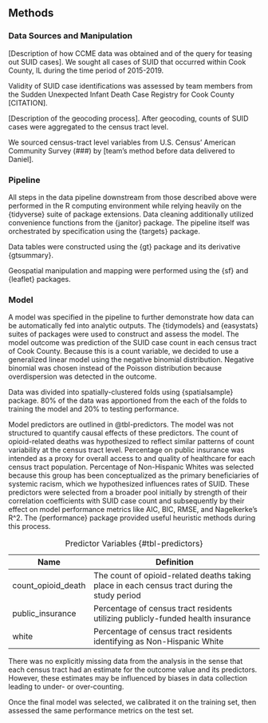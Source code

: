 ## Methods

### Data Sources and Manipulation

\[Description of how CCME data was obtained and of the query for teasing out SUID cases\]. We sought all cases of SUID that occurred within Cook County, IL during the time period of 2015-2019.

Validity of SUID case identifications was assessed by team members from the Sudden Unexpected Infant Death Case Registry for Cook County \[CITATION\].

\[Description of the geocoding process\]. After geocoding, counts of SUID cases were aggregated to the census tract level.

We sourced census-tract level variables from U.S. Census' American Community Survey (###) by \[team's method before data delivered to Daniel\].

### Pipeline

All steps in the data pipeline downstream from those described above were performed in the R computing environment while relying heavily on the {tidyverse} suite of package extensions. Data cleaning additionally utilized convenience functions from the {janitor} package. The pipeline itself was orchestrated by specification using the {targets} package.

Data tables were constructed using the {gt} package and its derivative {gtsummary}.

Geospatial manipulation and mapping were performed using the {sf} and {leaflet} packages.

### Model

A model was specified in the pipeline to further demonstrate how data can be automatically fed into analytic outputs. 
The {tidymodels} and {easystats} suites of packages were used to construct and assess the model. 
The model outcome was prediction of the SUID case count in each census tract of Cook County. 
Because this is a count variable, we decided to use a generalized linear model using the negative binomial distribution. 
Negative binomial was chosen instead of the Poisson distribution because overdispersion was detected in the outcome.

Data was divided into spatially-clustered folds using {spatialsample} package. 80% of the data was apportioned from the each of the folds to training the model and 20% to testing performance.

Model predictors are outlined in @tbl-predictors. 
The model was not structured to quantify causal effects of these predictors.
The count of opioid-related deaths was hypothesized to reflect similar patterns of count variability at the census tract level. 
Percentage on public insurance was intended as a proxy for overall access to and quality of healthcare for each census tract population. 
Percentage of Non-Hispanic Whites was selected because this group has been conceptualized as the primary beneficiaries of systemic racism, which we hypothesized influences rates of SUID. 
These predictors were selected from a broader pool initially by strength of their correlation coefficients with SUID case count and subsequently by their effect on model performance metrics like AIC, BIC, RMSE, and Nagelkerke's R^2. 
The {performance} package provided useful heuristic methods during this process.

| Name               | Definition                                                                                   |
|----------------------|--------------------------------------------------|
| count_opioid_death | The count of opioid-related deaths taking place in each census tract during the study period |
| public_insurance   | Percentage of census tract residents utilizing publicly-funded health insurance              |
| white              | Percentage of census tract residents identifying as Non-Hispanic White                       |

: Predictor Variables {#tbl-predictors}

There was no explicitly missing data from the analysis in the sense that each census tract had an estimate for the outcome value and its predictors. 
However, these estimates may be influenced by biases in data collection leading to under- or over-counting.

Once the final model was selected, we calibrated it on the training set, then assessed the same performance metrics on the test set.

